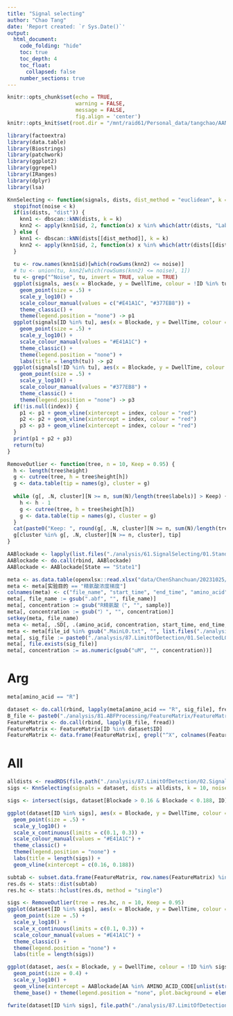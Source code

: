 ```yaml
---
title: "Signal selecting"
author: "Chao Tang"
date: 'Report created: `r Sys.Date()`'
output: 
  html_document: 
    code_folding: "hide"
    toc: true
    toc_depth: 4
    toc_float: 
      collapsed: false
    number_sections: true
---
```


```r
knitr::opts_chunk$set(echo = TRUE, 
                      warning = FALSE, 
                      message = FALSE, 
                      fig.align = 'center')
knitr::opts_knit$set(root.dir = "/mnt/raid61/Personal_data/tangchao/AANanopore")
```

```r
library(factoextra)
library(data.table)
library(Biostrings)
library(patchwork)
library(ggplot2)
library(ggrepel)
library(IRanges)
library(dplyr)
library(lsa)
```

```r
KnnSelecting <- function(signals, dists, dist_method = "euclidean", k = 20, noise = 0, index = NULL) {
  stopifnot(noise < k)
  if(is(dists, "dist")) {
    knn1 <- dbscan::kNN(dists, k = k)
    knn2 <- apply(knn1$id, 2, function(x) x %in% which(attr(dists, "Labels") %in% grep("^Noise", rownames(knn1$id), value = TRUE)))
  } else {
    knn1 <- dbscan::kNN(dists[[dist_method]], k = k)
    knn2 <- apply(knn1$id, 2, function(x) x %in% which(attr(dists[[dist_method]], "Labels") %in% grep("^Noise", rownames(knn1$id), value = TRUE)))
  }
  
  tu <- row.names(knn1$id)[which(rowSums(knn2) <= noise)]
  # tu <- union(tu, knn2[which(rowSums(knn2) <= noise), 1])
  tu <- grep("^Noise", tu, invert = TRUE, value = TRUE)
  ggplot(signals, aes(x = Blockade, y = DwellTime, colour = !ID %in% tu)) + 
    geom_point(size = .5) + 
    scale_y_log10() + 
    scale_colour_manual(values = c("#E41A1C", "#377EB8")) + 
    theme_classic() + 
    theme(legend.position = "none") -> p1
  ggplot(signals[ID %in% tu], aes(x = Blockade, y = DwellTime, colour = ID %in% tu)) + 
    geom_point(size = .5) + 
    scale_y_log10() + 
    scale_colour_manual(values = "#E41A1C") + 
    theme_classic() + 
    theme(legend.position = "none") + 
    labs(title = length(tu)) -> p2
  ggplot(signals[!ID %in% tu], aes(x = Blockade, y = DwellTime, colour = ID %in% tu)) + 
    geom_point(size = .5) + 
    scale_y_log10() + 
    scale_colour_manual(values = "#377EB8") + 
    theme_classic() + 
    theme(legend.position = "none") -> p3
  if(!is.null(index)) {
    p1 <- p1 + geom_vline(xintercept = index, colour = "red")
    p2 <- p2 + geom_vline(xintercept = index, colour = "red")
    p3 <- p3 + geom_vline(xintercept = index, colour = "red")
  }
  print(p1 + p2 + p3)
  return(tu)
}

RemoveOutlier <- function(tree, n = 10, Keep = 0.95) {
  h <- length(tree$height)
  g <- cutree(tree, h = tree$height[h])
  g <- data.table(tip = names(g), cluster = g)
  
  while (g[, .N, cluster][N >= n, sum(N)/length(tree$labels)] > Keep) {
    h <- h - 1
    g <- cutree(tree, h = tree$height[h])
    g <- data.table(tip = names(g), cluster = g)
  }
  cat(paste0("Keep: ", round(g[, .N, cluster][N >= n, sum(N)/length(tree$labels)] * 100, 2), "%"))
  g[cluster %in% g[, .N, cluster][N >= n, cluster], tip]
}
```

```r
AABlockade <- lapply(list.files("./analysis/61.SignalSelecting/01.StandardAA/02.SelectedSignals", "_V2.Rds", full.names = T), function(x) readRDS(x)$Summary)
AABlockade <- do.call(rbind, AABlockade)
AABlockade <- AABlockade[State == "State1"]
```

```r
meta <- as.data.table(openxlsx::read.xlsx("data/ChenShanchuan/20231025/20231025_Arg.xlsx", sheet = 1))
meta <- meta[实验目的 == "精氨酸浓度梯度"]
colnames(meta) <- c("file_name", "start_time", "end_time", "amino_acid", "file_id", "purpose", "sample", "baseline", "note")
meta[, file_name := gsub(".abf", "", file_name)]
meta[, concentration := gsub("R精氨酸（", "", sample)]
meta[, concentration := gsub("）", "", concentration)]
setkey(meta, file_name)
meta <- meta[, .SD[, .(amino_acid, concentration, start_time, end_time, file_id = paste0(file_name, ".", seq_len(.N)))], file_name]
meta <- meta[file_id %in% gsub(".MainL0.txt", "", list.files("./analysis/87.LimitOfDetection/01.SelectedL0"))]
meta[, sig_file := paste0("./analysis/87.LimitOfDetection/01.SelectedL0/", file_id, ".MainL0.txt")]
meta[, file.exists(sig_file)]
meta[, concentration := as.numeric(gsub("uM", "", concentration))]
```

# Arg

```r
meta[amino_acid == "R"]
```

```r
dataset <- do.call(rbind, lapply(meta[amino_acid == "R", sig_file], fread))[Blockade < 0.35 & DwellTime > 0.3]
B_file <- paste0("./analysis/81.ABFProcessing/FeatureMatrix/FeatureMatrix_", unique(meta[amino_acid == "R", file_name]), ".txt")
FeatureMatrix <- do.call(rbind, lapply(B_file, fread))
FeatureMatrix <- FeatureMatrix[ID %in% dataset$ID]
FeatureMatrix <- data.frame(FeatureMatrix[, grepl("^X", colnames(FeatureMatrix)) | grepl("DwellTime", colnames(FeatureMatrix)), with = F], row.names = FeatureMatrix[[1]])
```

# All

```r
alldists <- readRDS(file.path("./analysis/87.LimitOfDetection/02.SignalsDistance/R_all_sigs_distance_CSC231025.Rds"))
sigs <- KnnSelecting(signals = dataset, dists = alldists, k = 10, noise = 1, index = AABlockade[AA == "Arg", Blockade])
```

```r
sigs <- intersect(sigs, dataset[Blockade > 0.16 & Blockade < 0.188, ID])
```

```r
ggplot(dataset[ID %in% sigs], aes(x = Blockade, y = DwellTime, colour = ID %in% sigs)) + 
  geom_point(size = .5) + 
  scale_y_log10() + 
  scale_x_continuous(limits = c(0.1, 0.3)) + 
  scale_colour_manual(values = "#E41A1C") + 
  theme_classic() + 
  theme(legend.position = "none") + 
  labs(title = length(sigs)) + 
  geom_vline(xintercept = c(0.16, 0.188))
```

```r
subtab <- subset.data.frame(FeatureMatrix, row.names(FeatureMatrix) %in% sigs)
res.ds <- stats::dist(subtab)
res.hc <- stats::hclust(res.ds, method = "single")
```

```r
sigs <- RemoveOutlier(tree = res.hc, n = 10, Keep = 0.95)
ggplot(dataset[ID %in% sigs], aes(x = Blockade, y = DwellTime, colour = ID %in% sigs)) + 
  geom_point(size = .5) + 
  scale_y_log10() + 
  scale_x_continuous(limits = c(0.1, 0.3)) + 
  scale_colour_manual(values = "#E41A1C") + 
  theme_classic() + 
  theme(legend.position = "none") + 
  labs(title = length(sigs))
```

```r
ggplot(dataset, aes(x = Blockade, y = DwellTime, colour = !ID %in% sigs)) + 
  geom_point(size = 0.4) + 
  scale_y_log10() + 
  geom_vline(xintercept = AABlockade[AA %in% AMINO_ACID_CODE[unlist(strsplit("R", ""))], Blockade], col = 2) + 
  theme_base() + theme(legend.position = "none", plot.background = element_blank())
```

```r
fwrite(dataset[ID %in% sigs], file.path("./analysis/87.LimitOfDetection/03.SelectedSignals/R.selected.signals.CSC231025.txt"), sep = "\t", quote = F)
```

